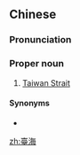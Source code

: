 {{also|台海}}
==Chinese==
{{zh-forms|s=台海|t2=台海}}

===Pronunciation===
{{zh-pron
|m=Táihǎi
|c=toi4 hoi2
|cat=pn
}}

===Proper noun===
{{zh-proper}}

# [[Taiwan Strait]]

====Synonyms====
* {{zh-l|臺灣海峽}}

[[zh:臺海]]